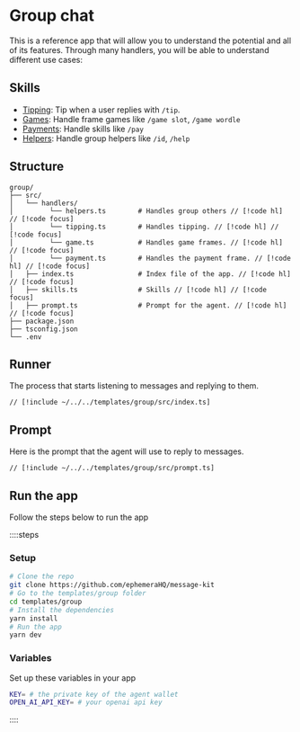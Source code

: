 # Group chat

This is a reference app that will allow you to understand the potential and all of its features. Through many handlers, you will be able to understand different use cases:

## Skills

- [Tipping](/templates/group/tipping): Tip when a user replies with `/tip`.
- [Games](/templates/group/games): Handle frame games like `/game slot`, `/game wordle`
- [Payments](/templates/group/payment): Handle skills like `/pay`
- [Helpers](/templates/group/helpers): Handle group helpers like `/id`, `/help`

## Structure

```
group/
├── src/
│   └── handlers/
│         └── helpers.ts        # Handles group others // [!code hl] // [!code focus]
│         └── tipping.ts        # Handles tipping. // [!code hl] // [!code focus]
│         └── game.ts           # Handles game frames. // [!code hl] // [!code focus]
│         └── payment.ts        # Handles the payment frame. // [!code hl] // [!code focus]
│   ├── index.ts                # Index file of the app. // [!code hl] // [!code focus]
│   ├── skills.ts               # Skills // [!code hl] // [!code focus]
│   ├── prompt.ts               # Prompt for the agent. // [!code hl] // [!code focus]
├── package.json
├── tsconfig.json
└── .env
```

## Runner

The process that starts listening to messages and replying to them.

```tsx [src/index.ts]
// [!include ~/../../templates/group/src/index.ts]
```

## Prompt

Here is the prompt that the agent will use to reply to messages.

```tsx [src/prompt.ts]
// [!include ~/../../templates/group/src/prompt.ts]
```

## Run the app

Follow the steps below to run the app

::::steps

### Setup

```bash [cmd]
# Clone the repo
git clone https://github.com/ephemeraHQ/message-kit
# Go to the templates/group folder
cd templates/group
# Install the dependencies
yarn install
# Run the app
yarn dev
```

### Variables

Set up these variables in your app

```bash [cmd]
KEY= # the private key of the agent wallet
OPEN_AI_API_KEY= # your openai api key
```

::::
